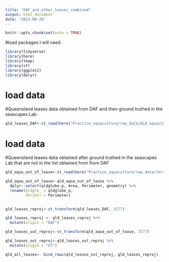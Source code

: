 ```yaml
---
title: "DAF_and_other_leases_combined"
output: html_document
date: "2023-08-28"
---
```


```r
knitr::opts_chunk$set(echo = TRUE)
```


#load packages I will need
```r
library(tidyverse)
library(here)
library(tmap)
library(sf)
library(ggplot2)
library(dplyr)
```
# load data
#Queensland leases data obtained from DAF and then ground truthed in the seascapes Lab

```r
qld_leases_DAF<-st_read(here("Practice_aquaculture/raw_data/QLD_aqua/Current_land_based_marine_distances.shp"))
```
# load data
#Queensland leases data obtained after  ground truthed in the seascapes Lab that are not in the list obtained from from DAF

```r
qld_aqua_out_of_lease<-st_read(here("Practice_aquaculture/raw_data/terrestrial_aquaculture_qld_out_of_lease/terrestrial_aquaculture_qld_out_of_lease.shp"))
```
```r
qld_aqua_out_of_lease<-qld_aqua_out_of_lease %>%
  dplyr::select(qldglobe_p, Area, Perimeter, geometry) %>%
  rename(qldglb_ = qldglobe_p,
         Perimtr = Perimeter)
  
```

```r
qld_leases_reproj<-st_transform(qld_leases_DAF, 3577)

qld_leases_reproj <- qld_leases_reproj %>%
  mutate(origin = "DAF")
```
```r
qld_leases_out_reproj<-st_transform(qld_aqua_out_of_lease, 3577)

qld_leases_out_reproj<-qld_leases_out_reproj %>%
  mutate(origin = "GT")
```


```r
qld_all_leases<- bind_rows(qld_leases_out_reproj, qld_leases_reproj)
```


